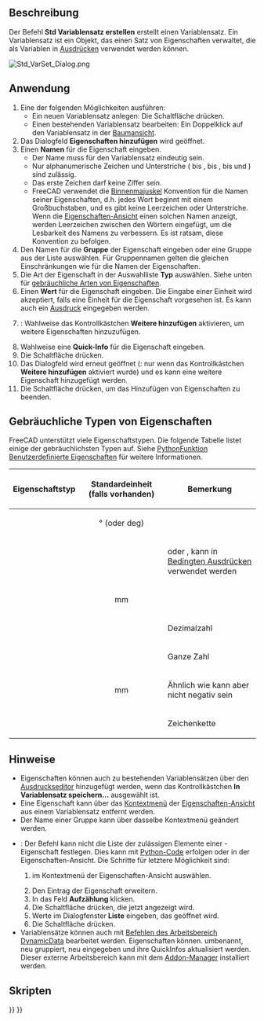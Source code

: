 <languages/>

{{Docnav/de
|[[Std_LinkImportAll/de|AlleVerknüpfungenImportieren]]
|[[Std_Expressions/de|Ausdrücke]]
|[[Std_Base/de|Std Basis]]
|IconL=Std_LinkImportAll.svg
|IconR=
|IconC=Freecad.svg
}}

{{GuiCommand/de
|Name=Std VarSet
|Name/de=Std Variablensatz erstellen
|Workbenches=Alle
|Version=1.0
|SeeAlso=[[Spreadsheet_Workbench/de|Spreadsheet]], [[DynamicData_Workbench/de|DynamicData]]
}}

<span id="Description"></span>
==Beschreibung==

Der Befehl '''Std Variablensatz erstellen''' erstellt einen Variablensatz. Ein Variablensatz ist ein Objekt, das einen Satz von Eigenschaften verwaltet, die als Variablen in [[Expressions/de|Ausdrücken]] verwendet werden können.

[[Image:Std_VarSet_Dialog.png]]
{{Caption|Das Dialogfeld Eigenschaft hinzufügen}}

<span id="Usage"></span>
==Anwendung==

# Eine der folgenden Möglichkeiten ausführen:
#* Ein neuen Variablensatz anlegen: Die Schaltfläche {{Button|[[Image:Std_VarSet.svg|16px]] [[Std_VarSet/de|Variablensatz]]}} drücken.
#* Einen bestehenden Variablensatz bearbeiten: Ein Doppelklick auf den Variablensatz in der [[Tree_View/de|Baumansicht]].
# Das Dialogfeld '''Eigenschaften hinzufügen''' wird geöffnet.
# Einen '''Namen''' für die Eigenschaft eingeben.
#* Der Name muss für den Variablensatz eindeutig sein.
#* Nur alphanumerische Zeichen und Unterstriche ({{incode|A}} bis {{incode|Z}}, {{incode|a}} bis {{incode|z}}, {{incode|0}} bis {{incode|9}} und {{incode|_}}) sind zulässig.
#*Das erste Zeichen darf keine Ziffer sein.
#* FreeCAD verwendet die [https://de.wikipedia.org/wiki/Binnenmajuskel Binnenmajuskel] Konvention für die Namen seiner Eigenschaften, d.h. jedes Wort beginnt mit einem Großbuchstaben, und es gibt keine Leerzeichen oder Unterstriche. Wenn die [[Property_View/de|Eigenschaften-Ansicht]] einen solchen Namen anzeigt, werden Leerzeichen zwischen den Wörtern eingefügt, um die Lesbarkeit des Namens zu verbessern. Es ist ratsam, diese Konvention zu befolgen.
# Den Namen für die '''Gruppe''' der Eigenschaft eingeben oder eine Gruppe aus der Liste auswählen. Für Gruppennamen gelten die gleichen Einschränkungen wie für die Namen der Eigenschaften.
# Die Art der Eigenschaft in der Auswahlliste '''Typ''' auswählen. Siehe unten für [[#Gebräuchliche Typen von Eigenschaften|gebräuchliche Arten von Eigenschaften]].
# Einen '''Wert''' für die Eigenschaft eingeben. Die Eingabe einer Einheit wird akzeptiert, falls eine Einheit für die Eigenschaft vorgesehen ist. Es kann auch ein [[Expressions/de|Ausdruck]] eingegeben werden.
# {{VersionMinus/de|1.0}}: Wahlweise das Kontrollkästchen '''Weitere hinzufügen''' aktivieren, um weitere Eigenschaften hinzuzufügen.
# Wahlweise eine '''Quick-Info''' für die Eigenschaft eingeben.
# Die Schaltfläche {{Button|OK}} drücken.
# Das Dialogfeld wird erneut geöffnet ({{VersionMinus/de|1.0}}: nur wenn das Kontrollkästchen '''Weitere hinzufügen''' aktiviert wurde) und es kann eine weitere Eigenschaft hinzugefügt werden.
# Die Schaltfläche {{Button|Abbrechen}} drücken, um das Hinzufügen von Eigenschaften zu beenden.

<span id="Common_property_types"></span>
== Gebräuchliche Typen von Eigenschaften ==

FreeCAD unterstützt viele Eigenschaftstypen. Die folgende Tabelle listet einige der gebräuchlichsten Typen auf. Siehe [[FeaturePython_Custom_Properties/de|PythonFunktion Benutzerdefinierte Eigenschaften]] für weitere Informationen.

{| class="wikitable"
|-
! Eigenschaftstyp !! Standardeinheit (falls vorhanden) !! Bemerkung
|-
| {{Incode|App::PropertyAngle}} || style="text-align:center;" | ° (oder deg) ||
|-
| {{Incode|App::PropertyBool}} ||  || {{TRUE}} oder {{FALSE}}, kann in [[Expressions/de#Conditional_expressions|Bedingten Ausdrücken]] verwendet werden
|-
| {{Incode|App::PropertyDistance}} || style="text-align:center;" | mm ||
|-
| {{Incode|App::PropertyFloat}} ||  || Dezimalzahl
|-
| {{Incode|App::PropertyInteger}} ||  || Ganze Zahl
|-
| {{Incode|App::PropertyLength}} || style="text-align:center;" | mm || Ähnlich wie {{Incode|App::PropertyDistance}} kann aber nicht negativ sein
|-
| {{Incode|App::PropertyString}} ||  || Zeichenkette
|}

<span id="Notes"></span>
==Hinweise==

* Eigenschaften können auch zu bestehenden Variablensätzen über den [[Expressions/de|Ausdruckseditor]] hinzugefügt werden, wenn das Kontrollkästchen '''In Variablensatz speichern…''' ausgewählt ist.
* Eine Eigenschaft kann über das [[Property_View/de#Kontextmenü|Kontextmenü]] der [[Property_View/de#Kontextmenü|Eigenschaften-Ansicht]] aus einem Variablensatz entfernt werden.
* Der Name einer Gruppe kann über dasselbe Kontextmenü geändert werden.
* {{VersionMinus/de|1.0}}: Der Befehl kann nicht die Liste der zulässigen Elemente einer {{Incode|App::PropertyEnumeration}}-Eigenschaft festlegen. Dies kann mit [[FeaturePython_Custom_Properties/de#App::PropertyEnumeration|Python-Code]] erfolgen oder in der Eigenschaften-Ansicht. Die Schritte für letztere Möglichkeit sind:
*# {{MenuCommand|Ausgeblendete anzeigen}} im Kontextmenü der Eigenschaften-Ansicht auswählen.
*# Den Eintrag der Eigenschaft erweitern.
*# In das Feld '''Aufzählung''' klicken.
*# Die Schaltfläche {{Button|…}} drücken, die jetzt angezeigt wird.
*# Werte im Dialogfenster '''Liste''' eingeben, das geöffnet wird.
*# Die Schaltfläche {{Button|OK}} drücken.
* Variablensätze können auch mit [https://github.com/mwganson/DynamicData/blob/master/README.md Befehlen des Arbeitsbereich DynamicData] bearbeitet werden. Eigenschaften können. umbenannt, neu gruppiert, neu eingegeben und ihre QuickInfos aktualisiert werden. Dieser externe Arbeitsbereich kann mit dem [[Std_AddonMgr/de|Addon-Manager]] installiert werden.

<span id="Scripting"></span>
== Skripten ==

{{Code|code=
import FreeCAD as App

doc = App.ActiveDocument

var_set = doc.addObject("App::VarSet", "VarSetName")
var_set.addProperty("App::PropertyInteger", "MyNumber")  # Property is added to the Base group.
var_set.MyNumber = 123
var_set.addProperty("App::PropertyString", "MyText", group="SomeGroup", doc="Some tooltip information")
var_set.MyText = "Abc"

doc.recompute()
}}


{{Docnav/de
|[[Std_LinkImportAll/de|AlleVerknüpfungenImportieren]]
|[[Std_Expressions/de|Ausdrücke]]
|[[Std_Base/de|Std Basis]]
|IconL=Std_LinkImportAll.svg
|IconR=
|IconC=Freecad.svg
}}

{{Std_Base_navi{{#translation:}}}}
{{Userdocnavi{{#translation:}}}}